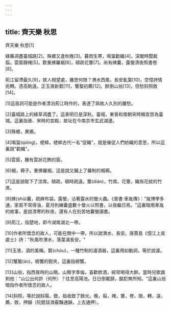 ```yaml
---
---
---
```

title: 齊天樂 秋思
---




齊天樂 秋思[1]

綠蕪凋盡臺城路[2]，殊鄉又逢秋晚[3]。暮雨生寒，鳴蛩勸織[4]，深閣時聞裁翦。雲窗靜掩[5]。歎重拂羅裀[6]，頓疏花簟[7]。尚有綀囊，露螢清夜照書卷[8]。

荊江留滯最久[9]，故人相望處，離思何限？渭水西風，長安亂葉[10]，空憶詩情宛轉。憑高眺遠。正玉液新篘[11]，蟹螯初薦[12]。醉倒山翁[13]，但愁斜照斂[14]。

[1]這首詞可能是作者漂泊荊江時作的，表達了與故人久別的離愁。

[2]臺城路上的綠草凋盡了。這表明已是深秋。臺城，東晉和南朝宋時稱宮禁為臺城。這裏指晉、宋時的宮殿，故址在今南京市玄武湖邊。

[3]殊鄉，異鄉。

[4]鳴蛩(qióng)，蟋蟀。蟋蟀古代一名"促織"，就是催促人們紡織的意思，所以這裏說"勸織"。

[5]雲窗，雕有雲狀花飾的窗。

[6]裀，褥子。重拂羅裀，這是說又鋪上了羅制的裀褥。

[7]這是說取下了涼席。頓疏，頓時疏遠。簟(diàn)，竹席。花簟，織有花紋的竹席。

[8]綀(shū)囊，疏麻布袋。露螢，沾著露水的螢火蟲。《晉書·車胤傳》："胤博學多通，家貧不常得油，夏月則練囊盛數十螢火以照書，以夜繼日焉。"這裏暗用車胤的故事，是說清寒的秋夜，還有人在刻苦地囊螢讀書。

[9]荊江，指楚地，即今湖南湖北一帶。

[10]作者所懷念的故人，可能在關中一帶，所以說渭水、長安。唐賈島《憶江上吳處士》詩："秋風吹渭水，落葉滿長安。"

[11]玉液，酒的美稱。篘(chóu)，一種竹制的濾酒器，這裏用如動詞，等於說濾。

[12]蟹螯(áo)，螃蟹的鉗夾，這裏指螃蟹。

[13]山翁，指西晉時的山簡。山簡字季倫，喜歡飲酒，經常喝得大醉。當時兒歌諷刺他："山公出何許（何所）？往至高陽池。日日倒載歸，酩酊無所知。"這裏山翁暗指作者所懷念的故人。

[14]斜照，等於說斜陽。斂，指收斂了餘光。晚，翦，掩，簟，卷，限，轉，遠，薦，斂，押韻（阮銑琰潸霰豔通韻，上去通押）。